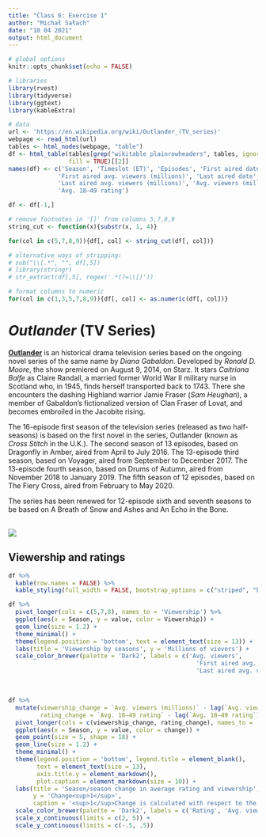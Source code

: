 ```yaml
---
title: "Class 6: Exercise 1"
author: "Michał Sałach"
date: "10 04 2021"
output: html_document
---
```


```r

# global options
knitr::opts_chunk$set(echo = FALSE)

# libraries
library(rvest)
library(tidyverse)
library(ggtext)
library(kableExtra)

# data
url <- 'https://en.wikipedia.org/wiki/Outlander_(TV_series)'
webpage <- read_html(url)
tables <- html_nodes(webpage, "table")
df <- html_table(tables[grep("wikitable plainrowheaders", tables, ignore.case = TRUE)],
                 fill = TRUE)[[2]]
names(df) <- c('Season', 'Timeslot (ET)', 'Episodes', 'First aired date', 
              'First aired avg. viewers (millions)', 'Last aired date',
              'Last aired avg. viewers (millions)', 'Avg. viewers (millions)',
              'Avg. 18–49 rating')

df <- df[-1,]

# remove footnotes in '[]' from columns 5,7,8,9
string_cut <- function(x){substr(x, 1, 4)}

for(col in c(5,7,8,9)){df[, col] <- string_cut(df[, col])}

# alternative ways of stripping:
# sub("\\[.*", "", df[,5])  
# library(stringr)
# str_extract(df[,5], regex('.*(?=\\[)')) 

# format columns to numeric
for(col in c(1,3,5,7,8,9)){df[, col] <- as.numeric(df[, col])}

```

# *Outlander* (TV Series)

[**Outlander**](https://en.wikipedia.org/wiki/Outlander_(TV_series)) is an historical drama television series based on the ongoing novel series of the same name by *Diana Gabaldon*. Developed by *Ronald D. Moore*, the show premiered on August 9, 2014, on Starz. It stars *Caitriona Balfe* as Claire Randall, a married former World War II military nurse in Scotland who, in 1945, finds herself transported back to 1743. There she encounters the dashing Highland warrior Jamie Fraser (*Sam Heughan*), a member of Gabaldon's fictionalized version of Clan Fraser of Lovat, and becomes embroiled in the Jacobite rising.

The 16-episode first season of the television series (released as two half-seasons) is based on the first novel in the series, Outlander (known as *Cross Stitch* in the U.K.). The second season of 13 episodes, based on Dragonfly in Amber, aired from April to July 2016. The 13-episode third season, based on Voyager, aired from September to December 2017. The 13-episode fourth season, based on Drums of Autumn, aired from November 2018 to January 2019. The fifth season of 12 episodes, based on The Fiery Cross, aired from February to May 2020.

The series has been renewed for 12-episode sixth and seventh seasons to be based on A Breath of Snow and Ashes and An Echo in the Bone. 

<br>
![](https://pitlochryscotland.files.wordpress.com/2014/11/outlander-characters-with-text.jpg)
<br>

## Viewership and ratings

```r

df %>% 
  kable(row.names = FALSE) %>% 
  kable_styling(full_width = FALSE, bootstrap_options = c("striped", "hover", "condensed"))

```

``` r

df %>%
  pivot_longer(cols = c(5,7,8), names_to = 'Viewership') %>% 
  ggplot(aes(x = Season, y = value, color = Viewership)) +
  geom_line(size = 1.2) +
  theme_minimal() +
  theme(legend.position = 'bottom', text = element_text(size = 13)) +
  labs(title = 'Viewership by seasons', y = 'Millions of vievers') +
  scale_color_brewer(palette = 'Dark2', labels = c('Avg. viewers',
                                                     'First aired avg. viewers',
                                                     'Last aired avg. viewers'))

```
<br>

``` r

df %>% 
  mutate(viewership_change = `Avg. viewers (millions)` - lag(`Avg. viewers (millions)`),
         rating_change = `Avg. 18–49 rating` - lag(`Avg. 18–49 rating`)) %>% 
  pivot_longer(cols = c(viewership_change, rating_change), names_to = 'change') %>% 
  ggplot(aes(x = Season, y = value, color = change)) +
  geom_point(size = 5, shape = 18) +
  geom_line(size = 1.2) +
  theme_minimal() +
  theme(legend.position = 'bottom', legend.title = element_blank(),
        text = element_text(size = 13), 
        axis.title.y = element_markdown(),
        plot.caption = element_markdown(size = 10)) +
  labs(title = 'Season/season change in average rating and viewership', 
       y = 'Change<sup>1</sup>',
       caption = '<sup>1</sup>Change is calculated with respect to the value for the previous season.') +
  scale_color_brewer(palette = 'Dark2', labels = c('Rating', 'Avg. viewers (Millions)')) +
  scale_x_continuous(limits = c(2, 5)) +
  scale_y_continuous(limits = c(-.5, .5))

```